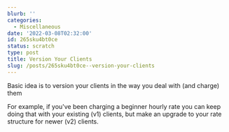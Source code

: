 ```yaml
---
blurb: ''
categories:
  - Miscellaneous
date: '2022-03-08T02:32:00'
id: 265sku4bt0ce
status: scratch
type: post
title: Version Your Clients
slug: /posts/265sku4bt0ce--version-your-clients
---
```


Basic idea is to version your clients in the way you deal with (and charge) them

For example, if you've been charging a beginner hourly rate you can keep doing that with your existing (v1) clients, but make an upgrade to your rate structure for newer (v2) clients. 

